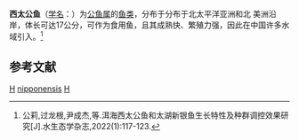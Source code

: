 {{Speciesbox 
| genus = Hypomesus
| species = nipponensis
| status = NE
| status_system = IUCN3.1
| image = Wakasagi_Adult_(70mm).tif
| image_caption = [[美國墾務局|美國墾務局]]的照片
| authority = McAllister, 1963<ref name='id5411'>{{cite web| url =http://www.bioinfo.cn/db05/BjdwSpecies.php?action=view&id=5411| title =西太公鱼| work =《中国动物物种编目数据库》| publisher =中国科学院微生物研究所| author =中国科学院动物研究所| accessdate =2009-04-11| deadurl =yes| archiveurl =https://web.archive.org/web/20160305012319/http://www.bioinfo.cn/db05/BjdwSpecies.php?action=view&id=5411| archivedate =2016-03-05| df =}}</ref>
| synonyms = *''Hypomesus transpacificus nipponensis'', McAllister, 1963
*''Hypomesus nippnensis'', McAllister, 1963
*''Hypomesus chishimaensis'', Saruwatari, Lopéz & Pietsch, 1997
}}

'''西太公鱼'''（[[学名|学名]]：{{lang|la|''Hypomesus nipponensis''}}）为[[公鱼属|公鱼属]]的[[鱼类|鱼类]]，分布于分布于北太平洋亚洲和北 美洲沿岸，体长可达17公分，可作为食用鱼，且其成熟快、繁殖力强，因此在中国许多水域引入。<ref>公莉,过龙根,尹成杰,等.洱海西太公鱼和太湖新银鱼生长特性及种群调控效果研究[J].水生态学杂志,2022(1):117-123.</ref>

== 参考文献 ==
{{reflist}}

{{Wikispecies|Hypomesus nipponensis}}
{{Taxonbar|from=Q1039191}}

[[Category:食用魚|H]]
[[Category:公鱼属|nipponensis]]
[[Category:1963年描述的魚類|H]]